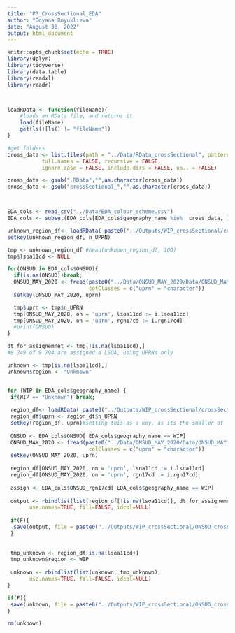 ```yaml
---
title: "P3_CrossSectional_EDA"
author: "Boyana Buyuklieva"
date: "August 30, 2022"
output: html_document
---
```


```r
knitr::opts_chunk$set(echo = TRUE)
library(dplyr)
library(tidyverse)
library(data.table)
library(readxl)
library(readr)



loadRData <- function(fileName){
    #loads an RData file, and returns it
    load(fileName)
    get(ls()[ls() != "fileName"])
}

#get folders
cross_data <- list.files(path = "../Data/RData_crossSectional", pattern = NULL, all.files = FALSE,
           full.names = FALSE, recursive = FALSE,
           ignore.case = FALSE, include.dirs = FALSE, no.. = FALSE)

cross_data <- gsub(".RData","",as.character(cross_data))
cross_data <- gsub("crossSectional_","",as.character(cross_data))



EDA_cols <- read_csv("../Data/EDA_colour_scheme.csv")
EDA_cols <- subset(EDA_cols[EDA_cols$geography_name %in%  cross_data, ])
```



```r
unknown_region_df<- loadRData( paste0("../Outputs/WIP_crossSectional/crossSectional_baseline_","Unknown",".RData") )
setkey(unknown_region_df, n_UPRN)

tmp <- unknown_region_df #head(unknown_region_df, 100)
tmp$lsoa11cd <- NULL

for(ONSUD in EDA_cols$ONSUD){
  if(is.na(ONSUD))break;  
  ONSUD_MAY_2020 <- fread(paste0("../Data/ONSUD_MAY_2020/Data/ONSUD_MAY_2020_",ONSUD,".csv"),
                          colClasses = c("uprn" = "character"))
  setkey(ONSUD_MAY_2020, uprn)

  tmp$uprn <- tmp$n_UPRN
  tmp[ONSUD_MAY_2020, on = 'uprn', lsoa11cd := i.lsoa11cd]
  tmp[ONSUD_MAY_2020, on = 'uprn', rgn17cd := i.rgn17cd]
  #print(ONSUD)
}

dt_for_assignemnet <- tmp[!is.na(lsoa11cd),]
#8 249 of 9 794 are assigned a LSOA, using UPRNs only 

unknown <- tmp[is.na(lsoa11cd),]
unknown$region <- "Unknown"


for (WIP in EDA_cols$geography_name) {
 if(WIP == "Unknown") break; 
  
 region_df<- loadRData( paste0("../Outputs/WIP_crossSectional/crossSectional_baseline_",WIP,".RData") )
 region_df$uprn <- region_df$n_UPRN
 setkey(region_df, uprn)#setting this as a key, as its the smaller dt
 
 ONSUD <- EDA_cols$ONSUD[ EDA_cols$geography_name == WIP]
 ONSUD_MAY_2020 <- fread(paste0("../Data/ONSUD_MAY_2020/Data/ONSUD_MAY_2020_",ONSUD,".csv"),
                          colClasses = c("uprn" = "character"))
 setkey(ONSUD_MAY_2020, uprn)
 
 region_df[ONSUD_MAY_2020, on = 'uprn', lsoa11cd := i.lsoa11cd]
 region_df[ONSUD_MAY_2020, on = 'uprn', rgn17cd := i.rgn17cd]
 
 assign <- EDA_cols$ONSUD_rgn17cd[ EDA_cols$geography_name == WIP]
 
 output <- rbindlist(list(region_df[!is.na(lsoa11cd)], dt_for_assignemnet[rgn17cd == assign ,]),
       use.names=TRUE, fill=FALSE, idcol=NULL)
 
 if(F){
  save(output, file = paste0("../Outputs/WIP_crossSectional/ONSUD_crossSectional_baseline_",WIP,".RData") ) 
 }
 
 
 tmp_unknown <- region_df[is.na(lsoa11cd)]
 tmp_unknown$region <- WIP
   
 unknown <- rbindlist(list(unknown, tmp_unknown),
       use.names=TRUE, fill=FALSE, idcol=NULL)
}

if(F){
 save(unknown, file = paste0("../Outputs/WIP_crossSectional/ONSUD_crossSectional_baseline_","Unknown",".RData") ) 
}

rm(unknown)  
```

